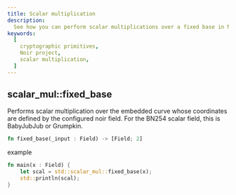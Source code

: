 ```yaml
---
title: Scalar multiplication
description:
  See how you can perform scalar multiplications over a fixed base in Noir
keywords:
  [
    cryptographic primitives,
    Noir project,
    scalar multiplication,
  ]
---
```



## scalar_mul::fixed_base

Performs scalar multiplication over the embedded curve whose coordinates are defined by the
configured noir field. For the BN254 scalar field, this is BabyJubJub or Grumpkin.

```rust
fn fixed_base(_input : Field) -> [Field; 2]
```

example

```rust
fn main(x : Field) {
    let scal = std::scalar_mul::fixed_base(x);
    std::println(scal);
}
```

<BlackBoxInfo/>
